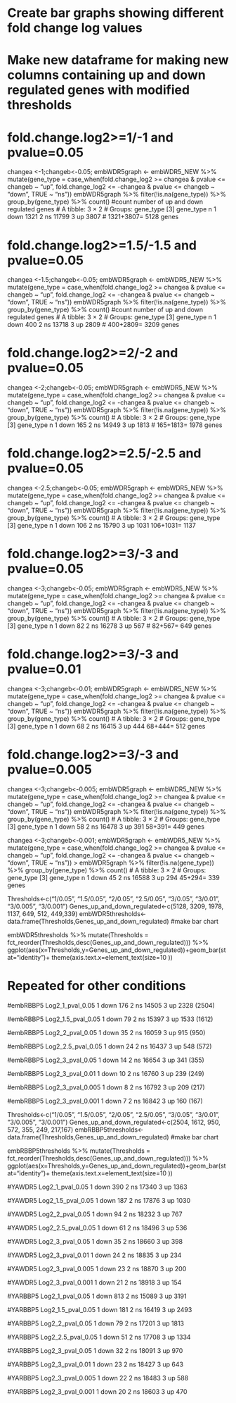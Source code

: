 # Create bar graphs showing different fold change log values

# Make new dataframe for making new columns containing up and down regulated genes with modified thresholds
# fold.change.log2>=1/-1 and pvalue=0.05
changea <-1;changeb<-0.05; embWDR5graph <- embWDR5_NEW %>%                         mutate(gene_type = case_when(fold.change_log2 >= changea & pvalue <= changeb ~ "up", fold.change_log2 <= -changea & pvalue <= changeb ~ "down", TRUE ~ "ns"))
embWDR5graph %>% filter(!is.na(gene_type)) %>% group_by(gene_type) %>% count()
#count number of up and down regulated genes
# A tibble: 3 × 2
# Groups:   gene_type [3]
  gene_type     n
  <chr>     <int>
1 down       1321
2 ns        11799
3 up         3807
# 1321+3807= 5128 genes

# fold.change.log2>=1.5/-1.5 and pvalue=0.05
changea <-1.5;changeb<-0.05; embWDR5graph <- embWDR5_NEW %>%                         mutate(gene_type = case_when(fold.change_log2 >= changea & pvalue <= changeb ~ "up", fold.change_log2 <= -changea & pvalue <= changeb ~ "down", TRUE ~ "ns"))
embWDR5graph %>% filter(!is.na(gene_type)) %>% group_by(gene_type) %>% count()
#count number of up and down regulated genes
# A tibble: 3 × 2
# Groups:   gene_type [3]
  gene_type     n
  <chr>     <int>
1 down        400
2 ns        13718
3 up         2809
# 400+2809= 3209 genes

# fold.change.log2>=2/-2 and pvalue=0.05
changea <-2;changeb<-0.05; embWDR5graph <- embWDR5_NEW %>%                         mutate(gene_type = case_when(fold.change_log2 >= changea & pvalue <= changeb ~ "up", fold.change_log2 <= -changea & pvalue <= changeb ~ "down", TRUE ~ "ns"))
embWDR5graph %>% filter(!is.na(gene_type)) %>% group_by(gene_type) %>% count()
# A tibble: 3 × 2
# Groups:   gene_type [3]
  gene_type     n
  <chr>     <int>
1 down        165
2 ns        14949
3 up         1813
# 165+1813= 1978 genes

# fold.change.log2>=2.5/-2.5 and pvalue=0.05
changea <-2.5;changeb<-0.05; embWDR5graph <- embWDR5_NEW %>%                         mutate(gene_type = case_when(fold.change_log2 >= changea & pvalue <= changeb ~ "up", fold.change_log2 <= -changea & pvalue <= changeb ~ "down", TRUE ~ "ns"))
embWDR5graph %>% filter(!is.na(gene_type)) %>% group_by(gene_type) %>% count()
# A tibble: 3 × 2
# Groups:   gene_type [3]
  gene_type     n
  <chr>     <int>
1 down        106
2 ns        15790
3 up         1031
106+1031= 1137

# fold.change.log2>=3/-3 and pvalue=0.05
changea <-3;changeb<-0.05; embWDR5graph <- embWDR5_NEW %>%                         mutate(gene_type = case_when(fold.change_log2 >= changea & pvalue <= changeb ~ "up", fold.change_log2 <= -changea & pvalue <= changeb ~ "down", TRUE ~ "ns"))
embWDR5graph %>% filter(!is.na(gene_type)) %>% group_by(gene_type) %>% count()
# A tibble: 3 × 2
# Groups:   gene_type [3]
  gene_type     n
  <chr>     <int>
1 down         82
2 ns        16278
3 up          567
# 82+567= 649 genes

# fold.change.log2>=3/-3 and pvalue=0.01
changea <-3;changeb<-0.01; embWDR5graph <- embWDR5_NEW %>%                         mutate(gene_type = case_when(fold.change_log2 >= changea & pvalue <= changeb ~ "up", fold.change_log2 <= -changea & pvalue <= changeb ~ "down", TRUE ~ "ns"))
embWDR5graph %>% filter(!is.na(gene_type)) %>% group_by(gene_type) %>% count()
# A tibble: 3 × 2
# Groups:   gene_type [3]
  gene_type     n
  <chr>     <int>
1 down         68
2 ns        16415
3 up          444
68+444= 512 genes

# fold.change.log2>=3/-3 and pvalue=0.005
changea <-3;changeb<-0.005; embWDR5graph <- embWDR5_NEW %>%                         mutate(gene_type = case_when(fold.change_log2 >= changea & pvalue <= changeb ~ "up", fold.change_log2 <= -changea & pvalue <= changeb ~ "down", TRUE ~ "ns"))
embWDR5graph %>% filter(!is.na(gene_type)) %>% group_by(gene_type) %>% count()
# A tibble: 3 × 2
# Groups:   gene_type [3]
  gene_type     n
  <chr>     <int>
1 down         58
2 ns        16478
3 up          391
58+391= 449 genes

changea <-3;changeb<-0.001; embWDR5graph <- embWDR5_NEW %>%                         mutate(gene_type = case_when(fold.change_log2 >= changea & pvalue <= changeb ~ "up", fold.change_log2 <= -changea & pvalue <= changeb ~ "down", TRUE ~ "ns"))
> embWDR5graph %>% filter(!is.na(gene_type)) %>% group_by(gene_type) %>% count()
# A tibble: 3 × 2
# Groups:   gene_type [3]
  gene_type     n
  <chr>     <int>
1 down         45
2 ns        16588
3 up          294
45+294= 339 genes

Thresholds<-c("1/0.05", "1.5/0.05", "2/0.05", "2.5/0.05", "3/0.05", "3/0.01", "3/0.005", "3/0.001")
Genes_up_and_down_regulated<-c(5128, 3209, 1978, 1137, 649, 512, 449,339)
embWDR5thresholds<-data.frame(Thresholds,Genes_up_and_down_regulated)
#make bar chart

embWDR5thresholds %>%                                     mutate(Thresholds = fct_reorder(Thresholds,desc(Genes_up_and_down_regulated))) %>% ggplot(aes(x=Thresholds,y=Genes_up_and_down_regulated))+geom_bar(stat="identity")+ theme(axis.text.x=element_text(size=10
))

# Repeated for other conditions
#embRBBP5 Log2_1_pval_0.05
1 down        176
2 ns        14505
3 up         2328   (2504)

#embRBBP5 Log2_1.5_pval_0.05
1 down         79
2 ns        15397
3 up         1533   (1612)

#embRBBP5 Log2_2_pval_0.05
1 down         35
2 ns        16059
3 up          915   (950)

#embRBBP5 Log2_2.5_pval_0.05
1 down         24
2 ns        16437
3 up          548   (572)

#embRBBP5 Log2_3_pval_0.05
1 down         14
2 ns        16654
3 up          341   (355)

#embRBBP5 Log2_3_pval_0.01
1 down         10
2 ns        16760
3 up          239   (249)

#embRBBP5 Log2_3_pval_0.005
1 down          8
2 ns        16792
3 up          209   (217)

#embRBBP5 Log2_3_pval_0.001
1 down          7
2 ns        16842
3 up          160   (167)

Thresholds<-c("1/0.05", "1.5/0.05", "2/0.05", "2.5/0.05", "3/0.05", "3/0.01", "3/0.005", "3/0.001")
Genes_up_and_down_regulated<-c(2504, 1612, 950, 572, 355, 249, 217,167)
embRBBP5thresholds<-data.frame(Thresholds,Genes_up_and_down_regulated)
#make bar chart

embRBBP5thresholds %>%                                     mutate(Thresholds = fct_reorder(Thresholds,desc(Genes_up_and_down_regulated))) %>% ggplot(aes(x=Thresholds,y=Genes_up_and_down_regulated))+geom_bar(stat="identity")+ theme(axis.text.x=element_text(size=10
))

#YAWDR5 Log2_1_pval_0.05
1 down        390
2 ns        17340
3 up         1363

#YAWDR5 Log2_1.5_pval_0.05
1 down        187
2 ns        17876
3 up         1030

#YAWDR5 Log2_2_pval_0.05
1 down         94
2 ns        18232
3 up          767

#YAWDR5 Log2_2.5_pval_0.05
1 down         61
2 ns        18496
3 up          536

#YAWDR5 Log2_3_pval_0.05
1 down         35
2 ns        18660
3 up          398

#YAWDR5 Log2_3_pval_0.01
1 down         24
2 ns        18835
3 up          234

#YAWDR5 Log2_3_pval_0.005
1 down         23
2 ns        18870
3 up          200

#YAWDR5 Log2_3_pval_0.001
1 down         21
2 ns        18918
3 up          154

#YARBBP5 Log2_1_pval_0.05
1 down        813
2 ns        15089
3 up         3191

#YARBBP5 Log2_1.5_pval_0.05
1 down        181
2 ns        16419
3 up         2493

#YARBBP5 Log2_2_pval_0.05
1 down         79
2 ns        17201
3 up         1813

#YARBBP5 Log2_2.5_pval_0.05
1 down         51
2 ns        17708
3 up         1334

#YARBBP5 Log2_3_pval_0.05
1 down         32
2 ns        18091
3 up          970

#YARBBP5 Log2_3_pval_0.01
1 down         23
2 ns        18427
3 up          643

#YARBBP5 Log2_3_pval_0.005
1 down         22
2 ns        18483
3 up          588

#YARBBP5 Log2_3_pval_0.001
1 down         20
2 ns        18603
3 up          470
